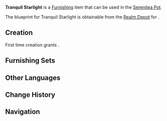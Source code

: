 {{Furnishing Infobox
|id             = 363106
|image          = Item Tranquil Starlight.png
|category       = Ornaments
|subcategory    = Lighting
|set            = 
|rarity         = 4
|adeptal_energy = 90
|load           = 220
|reduced_load   = 199
|description    = These crystalline pendulum-like lights resemble stars falling to the earth, just like the shining stars that can be found everywhere in the [[Temple of the Star Latitudes]]. A special powder is sealed within the clear glass that draws light from the environment and allows it to emit light for long periods of time.<br />"Who can imprison starlight? All that will be left is shade."<br />Though she said this, the [[Mona|great astrologist]] seemed to not wish for this lamp to go out, and may have left this one behind in her temporary apartment as a memento.
|blueprint      = [[Realm Depot]]
}}
'''Tranquil Starlight''' is a [[Furnishing]] item that can be used in the [[Serenitea Pot]].

The blueprint for Tranquil Starlight is obtainable from the [[Realm Depot]] for {{Item|Realm Currency|24|x=240}}.

==Creation==
First time creation grants {{Item|Trust|24|x=90}}.
{{Recipe
|type = Creation
|time = 16h
|White Iron Chunk = 6
|Iron Chunk = 6
|sort = White Iron Chunk,Iron Chunk ,
}}

==Furnishing Sets==
{{Craft Usage}}

==Other Languages==
{{Other Languages
|default_hidden = 1
|en      = Tranquil Starlight
|zhs     = 「澄凝的星光」
|zhs_rm  = "Chéngníng de Xīngguāng"
|zht     = 「澄凝的星光」
|zht_rm  = "Chéngníng de Xīngguāng"
|ja      = 「澄凝の星光」
|ja_rm   = "Chougyou no Seikou"{{Assumed}}
|ko      = 「또렷이 빛나는 별」
|ko_rm   = "Ttoryeosi Binnaneun Byeol"
|es      = Sosiego estelar
|fr      = Tranquillité stellaire
|ru      = Безмятежный свет звёзд
|th      = "แสงดารากระจ่างแจ้ง"
|th_rm   = 
|vi      = Ánh Sao Trong Vắt
|de      = „Klares Sternenlicht“
|id      = "Cahaya Bintang Penyejuk Jiwa"
|pt      = Luz Estrelar Serena
}}

==Change History==
{{Change History|2.8}}

==Navigation==
{{Furnishing Navbox/Interior|Ornaments}}